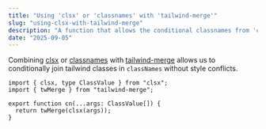 ```yaml
---
title: "Using 'clsx' or 'classnames' with 'tailwind-merge'"
slug: "using-clsx-with-tailwind-merge"
description: "A function that allows the conditional classnames from 'clsx' or 'classnames' to be passed into 'tailwind-merge'."
date: "2025-09-05"
---
```


Combining [clsx](https://www.npmjs.com/package/clsx) or [classnames](https://www.npmjs.com/package/classnames) with [tailwind-merge](https://www.npmjs.com/package/tailwind-merge) allows us to conditionally join tailwind classes in `classNames` without style conflicts.


```tsx showLineNumbers
import { clsx, type ClassValue } from "clsx";
import { twMerge } from "tailwind-merge";

export function cn(...args: ClassValue[]) {
  return twMerge(clsx(args));
}
```
